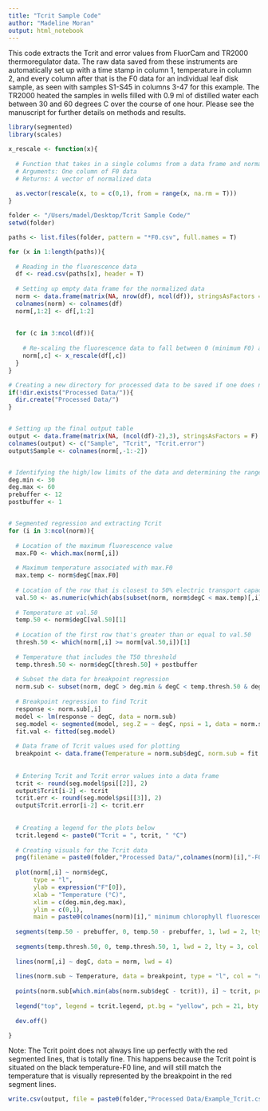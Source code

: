 ---
title: "Tcrit Sample Code"
author: "Madeline Moran"
output: html_notebook
---


This code extracts the Tcrit and error values from FluorCam and TR2000 thermoregulator data. The raw data saved from these instruments are automatically set up with a time stamp in column 1, temperature in column 2, and every column after that is the F0 data for an individual leaf disk sample, as seen with samples S1-S45 in columns 3-47 for this example. The TR2000 heated the samples in wells filled with 0.9 ml of distilled water each between 30 and 60 degrees C over the course of one hour. Please see the manuscript for further details on methods and results.


```{r load libraries}

library(segmented)
library(scales)

```


```{r x_rescale function}

x_rescale <- function(x){
  
  # Function that takes in a single columns from a data frame and normalizes it between 0 and 1
  # Arguments: One column of F0 data
  # Returns: A vector of normalized data
  
  as.vector(rescale(x, to = c(0,1), from = range(x, na.rm = T)))
}

```


```{r Folder and pathway set-up}

folder <- "/Users/madel/Desktop/Tcrit Sample Code/"
setwd(folder)

paths <- list.files(folder, pattern = "*F0.csv", full.names = T)

```


```{r Normalize F0 data}

for (x in 1:length(paths)){
  
  # Reading in the fluorescence data
  df <- read.csv(paths[x], header = T)
  
  # Setting up empty data frame for the normalized data
  norm <- data.frame(matrix(NA, nrow(df), ncol(df)), stringsAsFactors = F)
  colnames(norm) <- colnames(df)
  norm[,1:2] <- df[,1:2]
  
  
  for (c in 3:ncol(df)){
    
    # Re-scaling the fluorescence data to fall between 0 (minimum F0) and 1 (maximum F0)
    norm[,c] <- x_rescale(df[,c])
  }
}

```


```{r Tcrit extraction and visuals}

# Creating a new directory for processed data to be saved if one does not already exist
if(!dir.exists("Processed Data/")){
  dir.create("Processed Data/")
}


# Setting up the final output table
output <- data.frame(matrix(NA, (ncol(df)-2),3), stringsAsFactors = F)
colnames(output) <- c("Sample", "Tcrit", "Tcrit.error")
output$Sample <- colnames(norm[,-1:-2])


# Identifying the high/low limits of the data and determining the range that should be used to fit the segmented regression model; all in degrees C
deg.min <- 30
deg.max <- 60
prebuffer <- 12
postbuffer <- 1


# Segmented regression and extracting Tcrit
for (i in 3:ncol(norm)){
  
  # Location of the maximum fluorescence value
  max.F0 <- which.max(norm[,i])
  
  # Maximum temperature associated with max.F0
  max.temp <- norm$degC[max.F0]
  
  # Location of the row that is closest to 50% electric transport capacity/T50
  val.50 <- as.numeric(which(abs(subset(norm, norm$degC < max.temp)[,i]-0.5) == min(abs(subset(norm, norm$degC < max.temp)[,i]-0.5))))
  
  # Temperature at val.50
  temp.50 <- norm$degC[val.50][1]
  
  # Location of the first row that's greater than or equal to val.50
  thresh.50 <- which(norm[,i] >= norm[val.50,i])[1]
  
  # Temperature that includes the T50 threshold
  temp.thresh.50 <- norm$degC[thresh.50] + postbuffer
  
  # Subset the data for breakpoint regression
  norm.sub <- subset(norm, degC > deg.min & degC < temp.thresh.50 & degC > (temp.50 - prebuffer))
  
  # Breakpoint regression to find Tcrit
  response <- norm.sub[,i]
  model <- lm(response ~ degC, data = norm.sub)
  seg.model <- segmented(model, seg.Z = ~ degC, npsi = 1, data = norm.sub)
  fit.val <- fitted(seg.model)
  
  # Data frame of Tcrit values used for plotting
  breakpoint <- data.frame(Temperature = norm.sub$degC, norm.sub = fit.val)
  
  
  # Entering Tcrit and Tcrit error values into a data frame
  tcrit <- round(seg.model$psi[[2]], 2)
  output$Tcrit[i-2] <- tcrit
  tcrit.err <- round(seg.model$psi[[3]], 2)
  output$Tcrit.error[i-2] <- tcrit.err
  
  
  # Creating a legend for the plots below
  tcrit.legend <- paste0("Tcrit = ", tcrit, " °C")
  
  # Creating visuals for the Tcrit data
  png(filename = paste0(folder,"Processed Data/",colnames(norm)[i],"-F0.png"), width = 800, height = 500, units = "px")
  
  plot(norm[,i] ~ norm$degC, 
       type = "l", 
       ylab = expression("F"[0]), 
       xlab = "Temperature (°C)", 
       xlim = c(deg.min,deg.max), 
       ylim = c(0,1), 
       main = paste0(colnames(norm)[i]," minimum chlorophyll fluorescence"))
  
  segments(temp.50 - prebuffer, 0, temp.50 - prebuffer, 1, lwd = 2, lty = 3, col = "blue")
  
  segments(temp.thresh.50, 0, temp.thresh.50, 1, lwd = 2, lty = 3, col = "blue")
  
  lines(norm[,i] ~ degC, data = norm, lwd = 4)
  
  lines(norm.sub ~ Temperature, data = breakpoint, type = "l", col = "red", lwd = 4)
  
  points(norm.sub[which.min(abs(norm.sub$degC - tcrit)), i] ~ tcrit, pch = 21, lwd = 2, bg = "yellow", cex = 3)
  
  legend("top", legend = tcrit.legend, pt.bg = "yellow", pch = 21, bty = "n", cex = 1.5)
  
  dev.off()

}

```
Note: The Tcrit point does not always line up perfectly with the red segmented lines, that is totally fine. This happens because the Tcrit point is situated on the black temperature-F0 line, and will still match the temperature that is visually represented by the breakpoint in the red segment lines.


```{r Saving the Tcrit output file}

write.csv(output, file = paste0(folder,"Processed Data/Example_Tcrit.csv"), row.names = F)

```

